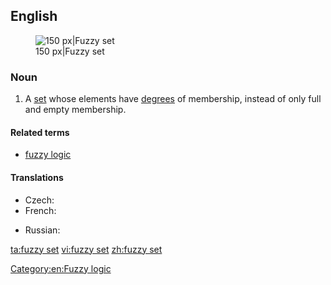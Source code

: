==English==
{{wikipedia}}
[[Image:Fuzzy crisp.gif|thumb|right|150 px|Fuzzy set]]

===Noun===
{{en-noun|head=[[fuzzy]] [[set]]}}

# {{context|fuzzy set theory|fuzzy logic|lang=en}} A [[set]] whose elements have [[degree]]s of membership, instead of only full and empty membership.

====Related terms====
* [[fuzzy logic]]

====Translations====
{{trans-top|set}}
* Czech: {{t|cs|fuzzy množina|f}}
* French: {{t|fr|ensemble flou|m}}
{{trans-mid}}
* Russian: {{t|ru|нечёткое мно́жество|n}}
{{trans-bottom}}

[[Category:en:Fuzzy logic]]

[[ta:fuzzy set]]
[[vi:fuzzy set]]
[[zh:fuzzy set]]